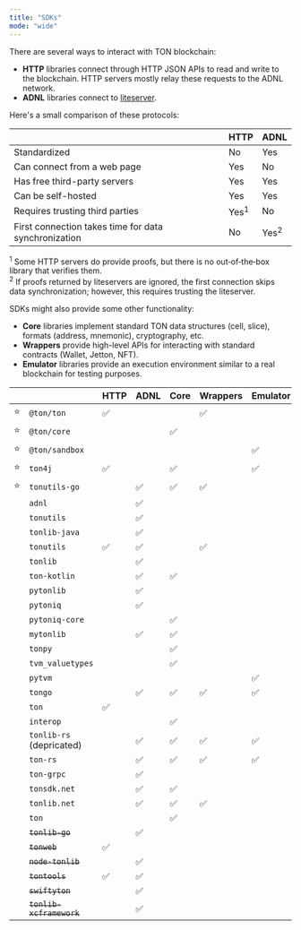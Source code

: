 ```yaml
---
title: "SDKs"
mode: "wide"
---
```


There are several ways to interact with TON blockchain:

- **HTTP** libraries connect through HTTP JSON APIs to read and write to the blockchain. HTTP servers mostly relay these requests to the ADNL network.
- **ADNL** libraries connect to [liteserver](/ecosystem/node/overview).

Here's a small comparison of these protocols:

|                                                      | HTTP            | ADNL            |
| ---------------------------------------------------- | --------------- | --------------- |
| Standardized                                         | No              | Yes             |
| Can connect from a web page                          | Yes             | No              |
| Has free third-party servers                         | Yes             | Yes             |
| Can be self-hosted                                   | Yes             | Yes             |
| Requires trusting third parties                      | Yes<sup>1</sup> | No              |
| First connection takes time for data synchronization | No              | Yes<sup>2</sup> |

<sup>1</sup> Some HTTP servers do provide proofs, but there is no out‑of‑the‑box library that verifies them. <br />
<sup>2</sup> If proofs returned by liteservers are ignored, the first connection skips data synchronization; however, this requires trusting the liteserver.

SDKs might also provide some other functionality:

- **Core** libraries implement standard TON data structures (cell, slice), formats (address, mnemonic), cryptography, etc.
- **Wrappers** provide high-level APIs for interacting with standard contracts (Wallet, Jetton, NFT).
- **Emulator** libraries provide an execution environment similar to a real blockchain for testing purposes.

|   |                          | HTTP | ADNL | Core | Wrappers | Emulator | Language   |                                                                  |                                                                                    |                                    |
| - | ------------------------ | ---- | ---- | ---- | -------- | -------- | ---------- | ---------------------------------------------------------------- | ---------------------------------------------------------------------------------- | ---------------------------------- |
| ⭐ | `@ton/ton`               | ✅    |      |      | ✅        |          | TypeScript | [Code](https://github.com/ton-org/ton)                           |                                                                                    | [Chat](https://t.me/tondev_eng)    |
| ⭐ | `@ton/core`              |      |      | ✅    |          |          | TypeScript | [Code](https://github.com/ton-org/ton-core)                      | [Docs](https://ton-org.github.io/ton-core/)                                        |                                    |
| ⭐ | `@ton/sandbox`           |      |      |      |          | ✅        | TypeScript | [Code](https://github.com/ton-org/sandbox)                       |                                                                                    |                                    |
| ⭐ | `ton4j`                  | ✅    |      | ✅    |          | ✅        | Java       | [Code](https://github.com/neodix42/ton4j)                        |                                                                                    | [Chat](https://t.me/ton4java)      |
| ⭐ | `tonutils-go`            |      | ✅    | ✅    | ✅        |          | Go         | [Code](https://github.com/xssnick/tonutils-go)                   |                                                                                    | [Chat](https://t.me/tonutils)      |
|   | `adnl`                   |      | ✅    |      |          |          | TypeScript | [Code](https://github.com/tonkite/adnl)                          |                                                                                    |                                    |
|   | `tonutils`               |      | ✅    |      |          |          | TypeScript | [Code](https://github.com/thekiba/tonutils)                      |                                                                                    |                                    |
|   | `tonlib-java`            |      | ✅    |      |          |          | Java       | [Code](https://github.com/ton-blockchain/tonlib-java)            |                                                                                    |                                    |
|   | `tonutils`               | ✅    | ✅    |      | ✅        |          | Python     | [Code](https://github.com/nessshon/tonutils)                     | [Docs](https://tonutils.ness.su/)                                                  | [Chat](https://t.me/pythonnton)    |
|   | `tonlib`                 |      | ✅    |      |          |          | C++        | [Code](https://github.com/ton-blockchain/ton/tree/master/tonlib) | [Docs](https://github.com/ton-blockchain/ton/tree/master/example/cpp)              |                                    |
|   | `ton-kotlin`             |      | ✅    | ✅    |          |          | Kotlin     | [Code](https://github.com/ton-community/ton-kotlin)              | [Docs](https://github.com/ton-blockchain/ton-kotlin/wiki/TON-Kotlin-documentation) |                                    |
|   | `pytonlib`               |      | ✅    |      |          |          | Python     | [Code](https://github.com/toncenter/pytonlib)                    |                                                                                    |                                    |
|   | `pytoniq`                |      | ✅    |      |          |          | Python     | [Code](https://github.com/yungwine/pytoniq)                      | [Docs](https://yungwine.gitbook.io/pytoniq-doc/)                                   | [Chat](https://t.me/pythonnton)    |
|   | `pytoniq-core`           |      |      | ✅    |          |          | Python     | [Code](https://github.com/yungwine/pytoniq-core)                 | [Docs](https://yungwine.gitbook.io/pytoniq-doc/)                                   | [Chat](https://t.me/pythonnton)    |
|   | `mytonlib`               |      | ✅    | ✅    |          |          | Python     | [Code](https://github.com/igroman787/mytonlib)                   |                                                                                    |                                    |
|   | `tonpy`                  |      |      | ✅    |          |          | Python     | [Code](https://github.com/disintar/tonpy)                        | [Docs](https://tonpy.dton.io/)                                                     |                                    |
|   | `tvm_valuetypes`         |      |      | ✅    |          |          | Python     | [Code](https://github.com/toncenter/tvm_valuetypes)              |                                                                                    |                                    |
|   | `pytvm`                  |      |      |      |          | ✅        | Python     | [Code](https://github.com/yungwine/pytvm)                        |                                                                                    |                                    |
|   | `tongo`                  |      | ✅    | ✅    | ✅        | ✅        | Go         | [Code](https://github.com/tonkeeper/tongo)                       |                                                                                    |                                    |
|   | `ton`                    | ✅    |      |      |          |          | PHP        | [Code](https://github.com/olifanton/ton)                         |                                                                                    |                                    |
|   | `interop`                |      |      | ✅    |          |          | PHP        | [Code](https://github.com/olifanton/interop)                     |                                                                                    |                                    |
|   | `tonlib-rs` (depricated) |      | ✅    | ✅    | ✅      | ✅       | Rust       | [Code](https://github.com/ston-fi/tonlib-rs)                     |                                                                                    |                                    |
|   | `ton-rs`                 |      | ✅    | ✅    | ✅      | ✅       | Rust       | [Code](https://github.com/ston-fi/ton-rs)                        |                                                                                    |                                    |
|   | `ton-grpc`               |      | ✅    |      |          |          | Rust       | [Code](https://github.com/getgems-io/ton-grpc)                   |                                                                                    |                                    |
|   | `tonsdk.net`             |      | ✅    | ✅    |          |          | C#         | [Code](https://github.com/continuation-team/TonSdk.NET)          |                                                                                    | [Chat](https://t.me/cont_team/104) |
|   | `tonlib.net`             |      | ✅    | ✅    | ✅        |          | C#         | [Code](https://github.com/justdmitry/TonLib.NET)                 |                                                                                    |                                    |
|   | `ton`                    |      |      | ✅    |          |          | Elixir     | [Code](https://github.com/ayrat555/ton)                          |                                                                                    |                                    |
|   | ~~`tonlib-go`~~          |      | ✅    |      |          |          | Go         | [Code](https://github.com/ton-blockchain/tonlib-go)              |                                                                                    |                                    |
|   | ~~`tonweb`~~             | ✅    |      |      |          |          | JavaScript | [Code](https://github.com/toncenter/tonweb)                      |                                                                                    |                                    |
|   | ~~`node-tonlib`~~        |      | ✅    |      |          |          | JavaScript | [Code](https://github.com/labraburn/node-tonlib)                 |                                                                                    |                                    |
|   | ~~`tontools`~~           | ✅    | ✅    |      |          |          | Python     | [Code](https://github.com/yungwine/TonTools)                     |                                                                                    |                                    |
|   | ~~`swiftyton`~~          |      | ✅    |      |          |          | Swift      | [Code](https://github.com/labraburn/SwiftyTON)                   |                                                                                    |                                    |
|   | ~~`tonlib-xcframework`~~ |      | ✅    |      |          |          | Swift      | [Code](https://github.com/labraburn/tonlib-xcframework)          |                                                                                    |                                    |
